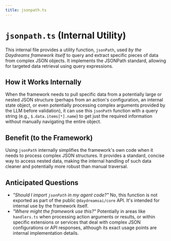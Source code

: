 ```yaml
---
title: jsonpath.ts
---
```


# `jsonpath.ts` (Internal Utility)

This internal file provides a utility function, `jsonPath`, used _by the Daydreams framework itself_ to query and extract specific pieces of data from complex JSON objects. It implements the JSONPath standard, allowing for targeted data retrieval using query expressions.

## How it Works Internally

When the framework needs to pull specific data from a potentially large or nested JSON structure (perhaps from an action's configuration, an internal state object, or even potentially processing complex arguments provided by the LLM before validation), it can use this `jsonPath` function with a query string (e.g., `$.data.items[*].name`) to get just the required information without manually navigating the entire object.

## Benefit (to the Framework)

Using `jsonPath` internally simplifies the framework's own code when it needs to process complex JSON structures. It provides a standard, concise way to access nested data, making the internal handling of such data cleaner and potentially more robust than manual traversal.

## Anticipated Questions

-   _"Should I import `jsonPath` in my agent code?"_
    No, this function is not exported as part of the public `@daydreamsai/core` API. It's intended for internal use by the framework itself.
-   _"Where might the framework use this?"_
    Potentially in areas like `handlers.ts` when processing action arguments or results, or within specific extensions or services that deal with complex JSON configurations or API responses, although its exact usage points are internal implementation details. 